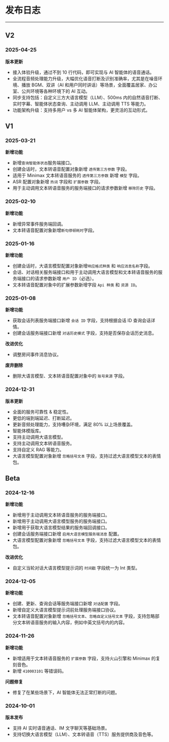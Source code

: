 # 发布日志

---

## V2

### 2025-04-25

<Accordion title="服务端 v2.0.0" defaultOpen="true">

**版本更新**

- 接入体验升级，通过不到 10 行代码，即可实现与 AI 智能体的语音通话。
- 全流程音频处理能力升级，大幅优化语音打断及识别准确率，尤其是在噪音环境、播放 BGM、双讲（AI 和用户同时讲话）等场景，全面覆盖居家、办公室、公共环境等各种环境下的 AI 互动。
- 同步支持包括：自定义三方大语言模型（LLM）、500ms 内的自然语音打断、实时字幕、智能体状态查询、主动调用 LLM、主动调用 TTS 等能力。
- 功能架构升级：支持多用户 vs 多 AI 智能体架构，更灵活的互动形式。
</Accordion>

## V1

### 2025-03-21
<Accordion title="服务端 v1.4.0" defaultOpen="true">

**新增功能**

- 新增`查询智能体状态`服务端接口。
- 创建会话时，文本转语音配置对象新增 `透传第三方参数` 字段。
- 适用于 Minimax 文本转语音服务的 `透传第三方参数` 新增 `模型` 字段。
- ASR 配置对象新增 `热词` 字段和 `扩展参数` 字段。
- 用于主动调用文本转语音服务的服务端接口的请求参数新增 `移除历史` 字段。
</Accordion>

### 2025-02-10

<Accordion title="服务端 v1.3.0" defaultOpen="true">

**新增功能**

- 新增异常事件服务端回调。
- 文本转语音配置对象新增`断句停顿耗时`字段。
</Accordion>

### 2025-01-16

<Accordion title="服务端 v1.2.0" defaultOpen="true">

**新增功能**

- 创建会话时，大语言模型配置对象新增`响应格式种类` 和 `响应消息名称`字段。
- 会话、对话相关服务端接口和用于主动调用大语言模型和文本转语音服务的服务端接口的请求参数新增 `用户 ID`（必选）。
- 文本转语音配置对象中的扩展参数新增字段 `Api 种类` 和 `资源 ID`。
</Accordion>

### 2025-01-08

<Accordion title="服务端 v1.1.0" defaultOpen="true">

**新增功能**

- 获取会话列表服务端接口新增 `会话 ID` 字段，支持根据会话 ID 查询会话详情。
- 创建会话服务端接口新增 `对话历史模式` 字段，支持是否保存会话历史消息。

**改进优化**

- 调整房间事件消息协议。

**废弃删除**

- 删除大语言模型、文本转语音配置对象中的 `账号来源` 字段。
</Accordion>

### 2024-12-31

<Accordion title="服务端 v1.0.0" defaultOpen="true">

**版本更新**

- 全面的服务可靠性 & 稳定性。
- 更低的端到端延迟、打断延迟。
- 更新音频处理能力，支持嘈杂环境，满足 80% 以上场景覆盖。
- 智能体模版库。
- 支持主动调用大语言模型。
- 支持主动调用文本转语音服务。
- 支持自定义 RAG 等能力。
- 大语言模型配置对象新增 `忽略括号文本` 字段，支持过滤大语言模型文本的表情包。
</Accordion>

## Beta

### 2024-12-16

<Accordion title="服务端 v0.5.0" defaultOpen="true">

**新增功能**

- 新增用于主动调用文本转语音服务的服务端接口。
- 新增用于主动调用大语言模型服务的服务端接口。
- 新增用于获取大语言模型结果的服务端回调接口。
- 创建会话服务端接口新增 `启用大语言模型服务端消息` 配置。
- 大语言模型配置对象新增 `忽略括号文本` 字段，支持过滤大语言模型文本的表情包。

**改进优化**

- 自定义当轮对话大语言模型提示词的 `时间戳` 字段统一为 Int 类型。
</Accordion>

### 2024-12-05

<Accordion title="服务端 v0.3.0" defaultOpen="true">

**新增功能**

- 创建、更新、查询会话等服务端接口新增 `对话配置` 字段。
- 新增自定义大语言模型提示词前处理服务端接口协议。
- 文本转语音配置对象新增 `忽略括号文本`、`忽略自定义括号文本` 字段，支持忽略部分文本转语音服务的输入内容，例如中英文括号内的内容。
</Accordion>

### 2024-11-26

<Accordion title="服务端 v0.2.0" defaultOpen="true">

**新增功能**

- 新增适用于文本转语音服务的 `扩展参数` 字段，支持火山引擎和 Minimax 的复刻音色。
- 新增 `410003101` 等错误码。

**问题修复**

- 修复了在某些场景下，AI 智能体无法正常打断的问题。
</Accordion>

### 2024-10-01

<Accordion title="服务端 v0.1.0" defaultOpen="true">

**版本发布**

- 支持 AI 实时语音通话、IM 文字聊天等基础场景。
- 支持切换大语言模型（LLM）、文本转语音（TTS）服务提供商及音色等。
</Accordion>
